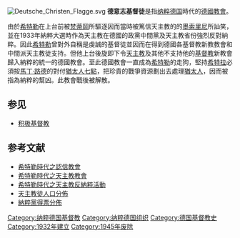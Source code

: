 {{多個問題|
{{roughtranslation|time=2016-08-30T14:29:19+00:00}}
{{Disputed|time=2012-08-15T06:02:00+00:00}}
}}
[[Image:Deutsche_Christen_Flagge.svg|thumb]]
'''德意志基督徒'''是指[[纳粹德国|纳粹德国]]時代的[[德國教會|德國教會]]。

由於[[希特勒|希特勒]]在上台前被[[梵蒂岡|梵蒂岡]]所驅逐因而當時被篤信天主教的的[[墨索里尼|墨索里尼]]所訕笑，並在1933年納粹大選時作為天主教在德國的政黨中間黨及天主教省份強烈反對納粹。因此[[希特勒|希特勒]]曾對外自稱是虔誠的基督徒並因而在得到德國各基督教新教教會和中間派天主教徒支持。但他上台後旋即下令[[天主教|天主教]]及其他不支持他的[[基督教|基督教]]新教會歸入納粹的統一的德國教會。至此德國教會一直成為[[希特勒|希特勒]]的走狗，堅持[[希特拉|希特拉]]必須按[[馬丁·路德|馬丁·路德]]的對付[[馬丁·路德與反猶主義|猶太人七點]]，把珍貴的戰爭資源劃出去處理[[猶太人|猶太人]]，因而被指為納粹的幫凶。此教會戰後被解散。

==参见==
*[[积极基督教|积极基督教]]

==参考文献==
*[http://occr.christiantimes.org.hk/pdf/art_0096.pdf 希特勒時代之認信教會] {{Wayback|url=http://occr.christiantimes.org.hk/pdf/art_0096.pdf |date=20201002075153 }}
*[http://www.ccccn.org/book/html/60/4728.html 希特勒時代之天主教教會] {{Wayback|url=http://www.ccccn.org/book/html/60/4728.html |date=20201221110528 }}
*[http://www.tianzhu.org/tw/tz_boardl.php?page=1&show=5&bo_id=11976 希特勒時代之天主教反納粹活動] {{Wayback|url=http://www.tianzhu.org/tw/tz_boardl.php?page=1&show=5&bo_id=11976 |date=20071215072945 }}
*[http://cathcon.blogspot.com/2007/07/catholics-fiercest-anti-nazis-in-pre.html 天主教徒人口分佈] {{Wayback|url=http://cathcon.blogspot.com/2007/07/catholics-fiercest-anti-nazis-in-pre.html |date=20200713042627 }}
*[http://cathcon.blogspot.com/2007/07/catholics-fiercest-anti-nazis-in-pre.html 納粹黨得票分佈] {{Wayback|url=http://cathcon.blogspot.com/2007/07/catholics-fiercest-anti-nazis-in-pre.html |date=20200713042627 }}

[[Category:纳粹德国基督教|Category:纳粹德国基督教]]
[[Category:纳粹德国组织|Category:纳粹德国组织]]
[[Category:德国基督教史|Category:德国基督教史]]
[[Category:1932年建立|Category:1932年建立]]
[[Category:1945年废除|Category:1945年废除]]